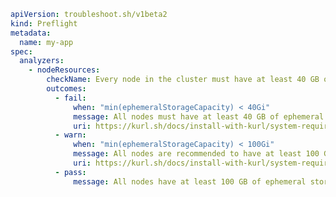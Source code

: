 ```yaml
apiVersion: troubleshoot.sh/v1beta2
kind: Preflight
metadata:
  name: my-app
spec:
  analyzers:
    - nodeResources:
        checkName: Every node in the cluster must have at least 40 GB of ephemeral storage, with 100 GB recommended
        outcomes:
          - fail:
              when: "min(ephemeralStorageCapacity) < 40Gi"
              message: All nodes must have at least 40 GB of ephemeral storage.
              uri: https://kurl.sh/docs/install-with-kurl/system-requirements
          - warn:
              when: "min(ephemeralStorageCapacity) < 100Gi"
              message: All nodes are recommended to have at least 100 GB of ephemeral storage.
              uri: https://kurl.sh/docs/install-with-kurl/system-requirements
          - pass:
              message: All nodes have at least 100 GB of ephemeral storage.
``` 
